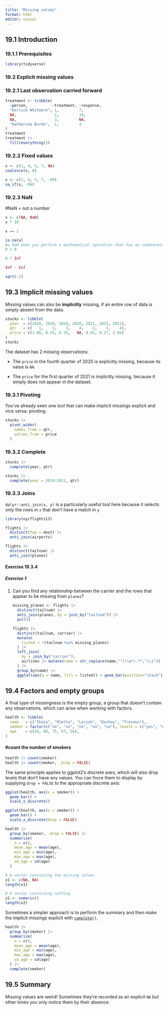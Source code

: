 ```yaml
---
title: "Missing values"
format: html
editor: visual
---
```


## 19.1 Introduction

### 19.1.1 Prerequisites

```r
library(tidyverse)
```

### 19.2 Explicit missing values

### **19.2.1 Last observation carried forward**

```r
treatment <- tribble(
  ~person,           ~treatment, ~response,
  "Derrick Whitmore", 1,         7,
  NA,                 2,         10,
  NA,                 3,         NA,
  "Katherine Burke",  1,         4
)
treatment
treatment |>
  fill(everything())
```

### **19.2.2 Fixed values**

```r
x <- c(1, 4, 5, 7, NA)
coalesce(x, 0)

x <- c(1, 4, 5, 7, -99)
na_if(x, -99)
```

### **19.2.3 NaN**

#NaN = not a number

```r

x <- c(NA, NaN)
x * 10

x == 1

is.na(x)
#a NaN when you perform a mathematical operation that has an indeterminate result:
0 / 0

0 * Inf

Inf - Inf

sqrt(-1)

```

## **19.3 Implicit missing values**

Missing values can also be **implicitly** missing, if an entire row of data is simply absent from the data.

```r
stocks <- tibble(
  year  = c(2020, 2020, 2020, 2020, 2021, 2021, 2021),
  qtr   = c(   1,    2,    3,    4,    2,    3,    4),
  price = c(1.88, 0.59, 0.35,   NA, 0.92, 0.17, 2.66)
)
stocks
```

The dataset has 2 missing observations:

-   The `price` in the fourth quarter of 2020 is explicitly missing, because its value is `NA`.

-   The `price` for the first quarter of 2021 is implicitly missing, because it simply does not appear in the dataset.

### **19.3.1 Pivoting**

You've already seen one tool that can make implicit missings explicit and vice versa: pivoting.

```r
stocks |>
  pivot_wider(
    names_from = qtr, 
    values_from = price
  )
```

### **19.3.2 Complete**

```r
stocks |>
  complete(year, qtr)

stocks |>
  complete(year = 2019:2021, qtr)
```

### **19.3.3 Joins**

`dplyr::anti_join(x, y)` is a particularly useful tool here because it selects only the rows in `x` that don't have a match in `y`

```r
library(nycflights13)

flights |> 
  distinct(faa = dest) |> 
  anti_join(airports)

flights |> 
  distinct(tailnum) |> 
  anti_join(planes)
```

#### Exercise 19.3.4

##### Exercise 1

1.  Can you find any relationship between the carrier and the rows that appear to be missing from `planes`?

    ```r
    missing_planes <- flights |> 
      distinct(tailnum) |> 
      anti_join(planes, by = join_by("tailnum")) |> 
      pull()

    flights |> 
      distinct(tailnum, carrier) |> 
      mutate(
        listed = !(tailnum %in% missing_planes)
      ) |> 
      left_join(
        by = join_by("carrier"),
        airlines |> mutate(name = str_replace(name,"^(\\w*).*","\\1"))
      ) |> 
      group_by(name) |>
      ggplot(aes(y = name, fill = listed)) + geom_bar(position="stack")
    ```

## **19.4 Factors and empty groups**

A final type of missingness is the empty group, a group that doesn't contain any observations, which can arise when working with factors.

```r
health <- tibble(
  name   = c("Ikaia", "Oletta", "Leriah", "Dashay", "Tresaun"),
  smoker = factor(c("no", "no", "no", "no", "no"), levels = c("yes", "no")),
  age    = c(34, 88, 75, 47, 56),
)
```

#### #count the number of smokers

```r
health |> count(smoker)
health |> count(smoker, .drop = FALSE)
```

The same principle applies to ggplot2's discrete axes, which will also drop levels that don't have any values. You can force them to display by supplying `drop = FALSE` to the appropriate discrete axis:

```r
ggplot(health, aes(x = smoker)) +
  geom_bar() +
  scale_x_discrete()

ggplot(health, aes(x = smoker)) +
  geom_bar() +
  scale_x_discrete(drop = FALSE)
```

```r
health |> 
  group_by(smoker, .drop = FALSE) |> 
  summarize(
    n = n(),
    mean_age = mean(age),
    min_age = min(age),
    max_age = max(age),
    sd_age = sd(age)
  )
```

```r
# A vector containing two missing values
x1 <- c(NA, NA)
length(x1)

# A vector containing nothing
x2 <- numeric()
length(x2)
```

Sometimes a simpler approach is to perform the summary and then make the implicit missings explicit with [`complete()`](https://tidyr.tidyverse.org/reference/complete.html).

```r
health |> 
  group_by(smoker) |> 
  summarize(
    n = n(),
    mean_age = mean(age),
    min_age = min(age),
    max_age = max(age),
    sd_age = sd(age)
  ) |> 
  complete(smoker)

```

## **19.5 Summary**

Missing values are weird! Sometimes they're recorded as an explicit `NA` but other times you only notice them by their absence.
